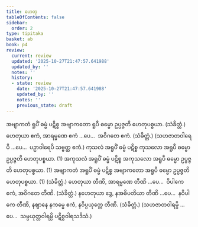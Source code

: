 ```yaml
---
title: ဟေတု
tableOfContents: false
sidebar:
  order: 2
type: tipitaka
basket: ab
book: p4
review:
  current: review
  updated: '2025-10-27T21:47:57.641988'
  updated_by: ''
  notes: ''
  history:
  - state: review
    date: '2025-10-27T21:47:57.641988'
    updated_by: ''
    notes: ''
    previous_state: draft
---
```



<ReviewStatus review={frontmatter.review} showDetails={true} />

<HypothesisAnnotation frontmatter={frontmatter} />

<DynamicBreadcrumb />

<Division number="25" book="p4" e="ch" v="39" p="584">

<Paragraph number="1158" book="p4">
အဗျာကတံ ရူပိံ ဓမ္မံ ပဋိစ္စ အဗျာကတော ရူပီ ဓမ္မော ဥပ္ပဇ္ဇတိ ဟေတုပစ္စယာ. (သံခိတ္တံ.)
</Paragraph>

<Paragraph number="1159" book="p4">
ဟေတုယာ ဧကံ, အာရမ္မဏေ ဧကံ …ပေ…  အဝိဂတေ ဧကံ. (သံခိတ္တံ.)
</Paragraph>

<Paragraph number="1160" book="p4">
(သဟဇာတဝါရေပိ …ပေ…  ပဉှာဝါရေပိ သဗ္ဗတ္ထ ဧကံ.)
</Paragraph>

</Division>
<Division number="26" book="p4" e="ch" v="39" p="584">

<Paragraph number="1161" book="p4">
ကုသလံ အရူပိံ ဓမ္မံ ပဋိစ္စ ကုသလော အရူပီ ဓမ္မော ဥပ္ပဇ္ဇတိ ဟေတုပစ္စယာ. (1)
</Paragraph>

<Paragraph number="1162" book="p4">
အကုသလံ အရူပိံ ဓမ္မံ ပဋိစ္စ အကုသလော အရူပီ ဓမ္မော ဥပ္ပဇ္ဇတိ ဟေတုပစ္စယာ. (1)
</Paragraph>

<Paragraph number="1163" book="p4">
အဗျာကတံ အရူပိံ ဓမ္မံ ပဋိစ္စ အဗျာကတော အရူပီ ဓမ္မော ဥပ္ပဇ္ဇတိ ဟေတုပစ္စယာ. (1) (သံခိတ္တံ.)
</Paragraph>

</Division>
<Division number="27" book="p4" e="ch" v="39" p="585">

<Paragraph number="1164" book="p4">
ဟေတုယာ တီဏိ, အာရမ္မဏေ တီဏိ …ပေ…  ဝိပါကေ ဧကံ, အဝိဂတေ တီဏိ. (သံခိတ္တံ.)
</Paragraph>

<Paragraph number="1165" book="p4">
နဟေတုယာ ဒွေ, နအဓိပတိယာ တီဏိ …ပေ…  နဝိပါကေ တီဏိ, နဈာနေ နကမ္မေ ဧကံ, နဝိပ္ပယုတ္တေ တီဏိ. (သံခိတ္တံ.)
</Paragraph>

<Paragraph number="1166" book="p4">
(သဟဇာတဝါရမ္ပိ …ပေ…  သမ္ပယုတ္တဝါရမ္ပိ ပဋိစ္စဝါရသဒိသံ.)
</Paragraph>
</Division>